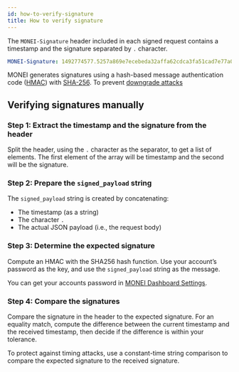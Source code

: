 ```yaml
---
id: how-to-verify-signature
title: How to verify signature
---
```


The `MONEI-Signature` header included in each signed request contains a timestamp and the signature separated by `.` character.

```yml
MONEI-Signature: 1492774577.5257a869e7ecebeda32affa62cdca3fa51cad7e77a0e56ff536d0ce8e108d8bd
```

MONEI generates signatures using a hash-based message authentication code ([HMAC](https://en.wikipedia.org/wiki/HMAC)) with [SHA-256](https://en.wikipedia.org/wiki/SHA-2). To prevent [downgrade attacks](https://en.wikipedia.org/wiki/Downgrade_attack)

## Verifying signatures manually

### Step 1: Extract the timestamp and the signature from the header

Split the header, using the `.` character as the separator, to get a list of elements. The first element of the array will be timestamp and the second will be the signature.

### Step 2: Prepare the `signed_payload` string

The `signed_payload` string is created by concatenating:

- The timestamp (as a string)
- The character `.`
- The actual JSON payload (i.e., the request body)

### Step 3: Determine the expected signature

Compute an HMAC with the SHA256 hash function. Use your account’s password as the key, and use the `signed_payload` string as the message.

You can get your accounts password in [MONEI Dashboard Settings](https://dashboard.monei.net/settings).

### Step 4: Compare the signatures

Compare the signature in the header to the expected signature. For an equality match, compute the difference between the current timestamp and the received timestamp, then decide if the difference is within your tolerance.

To protect against timing attacks, use a constant-time string comparison to compare the expected signature to the received signature.
